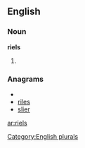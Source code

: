 
==English==

===Noun===
'''riels'''

# {{plural of|[[riel]]}}

===Anagrams===
* {{alphagram|eilrs}}
* [[riles#English|riles]]
* [[slier#English|slier]]

[[Category:English plurals]]

[[ar:riels]]
